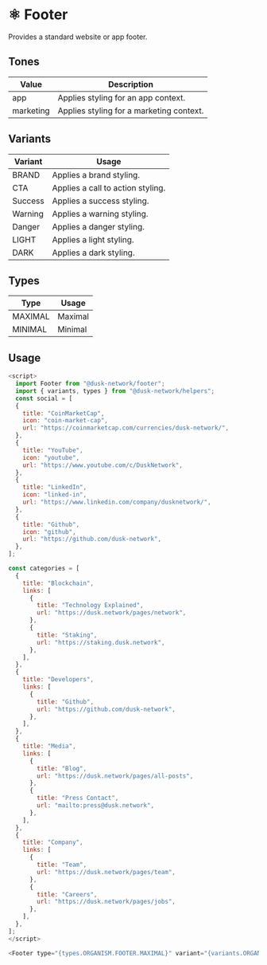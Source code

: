 
<Meta title="Docs/components/Organisms/Footer" />

# ⚛️ Footer

Provides a standard website or app footer.

## Tones

| Value     | Description                              |
| --------- | ---------------------------------------- |
| app       | Applies styling for an app context.      |
| marketing | Applies styling for a marketing context. |

## Variants

| Variant   | Usage                             |
| --------- | --------------------------------- |
| BRAND     | Applies a brand styling.          |
| CTA       | Applies a call to action styling. |
| Success   | Applies a success styling.        |
| Warning   | Applies a warning styling.        |
| Danger    | Applies a danger styling.         |
| LIGHT     | Applies a light styling.          |
| DARK      | Applies a dark styling.           |

## Types

| Type    | Usage   |
| ------- | --------|
| MAXIMAL | Maximal |
| MINIMAL | Minimal |


## Usage

```js
<script>
  import Footer from "@dusk-network/footer";
  import { variants, types } from "@dusk-network/helpers";
  const social = [
  {
    title: "CoinMarketCap",
    icon: "coin-market-cap",
    url: "https://coinmarketcap.com/currencies/dusk-network/",
  },
  {
    title: "YouTube",
    icon: "youtube",
    url: "https://www.youtube.com/c/DuskNetwork",
  },
  {
    title: "LinkedIn",
    icon: "linked-in",
    url: "https://www.linkedin.com/company/dusknetwork/",
  },
  {
    title: "Github",
    icon: "github",
    url: "https://github.com/dusk-network",
  },
];

const categories = [
  {
    title: "Blockchain",
    links: [
      {
        title: "Technology Explained",
        url: "https://dusk.network/pages/network",
      },
      {
        title: "Staking",
        url: "https://staking.dusk.network",
      },
    ],
  },
  {
    title: "Developers",
    links: [
      {
        title: "Github",
        url: "https://github.com/dusk-network",
      },
    ],
  },
  {
    title: "Media",
    links: [
      {
        title: "Blog",
        url: "https://dusk.network/pages/all-posts",
      },
      {
        title: "Press Contact",
        url: "mailto:press@dusk.network",
      },
    ],
  },
  {
    title: "Company",
    links: [
      {
        title: "Team",
        url: "https://dusk.network/pages/team",
      },
      {
        title: "Careers",
        url: "https://dusk.network/pages/jobs",
      },
    ],
  },
];
</script>

<Footer type="{types.ORGANISM.FOOTER.MAXIMAL}" variant="{variants.ORGANISM.FOOTER.BRAND}" social="{social}" categories="{categories}" />
```

